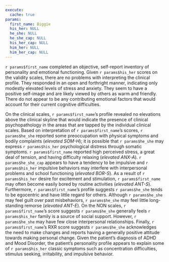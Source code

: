 ```yaml
---
execute:
  cache: true
params:
  first_name: Biggie
  his_her: NULL
  he_she: NULL
  he_she_cap: NULL
  his_her_cap: NULL
  him_her: NULL
  him_her_cap: NULL 
---
```


`r params$first_name` completed an objective, self-report inventory of
personality and emotional functioning. Given `r params$his_her` scores on the validity
scales, there are no problems with interpreting the clinical profile. They
responded in an open and forthright manner, indicating only modestly elevated
levels of stress and anxiety. They seem to have a positive self-image and are
likely viewed by others as warm and friendly. There do not appear to be any
contributing emotional factors that would account for their current cognitive
difficulties.

On the clinical scales, `r params$first_name`'s profile revealed no elevations
above the clinical skyline that would indicate the presence of clinical
psychopathology in the areas that are tapped by the individual clinical scales.
Based on interpretation of `r params$first_name`'s scores, `r params$he_she`
reported some preoccupation with physical symptoms and bodily complaints
(_elevated SOM-H_); it is possible that `r params$he_she` may express `r
params$his_her` psychological distress through somatic symptoms. `r
params$first_name` reported high perceived stress, a great deal of tension, and
having difficulty relaxing (_elevated ANX-A_). `r params$he_she_cap` appears to
have a tendency to be impulsive and `r params$his_her` impulsive behaviors may
interfere with interpersonal problems and school functioning (_elevated BOR-S_).
As a result of `r params$his_her` desire for excitement and stimulation, `r
params$first_name` may often become easily bored by routine activities
(_elevated ANT-S_). Furthermore, `r params$first_name`'s profile suggests `r
params$he_she` tends to be egocentric and have little regard for others.
Although `r params$he_she` may feel guilt over past misbehaviors, `r
params$he_she` may feel little long-standing remorse (_elevated ANT-E_). On the
NON scales, `r params$first_name`'s score suggests `r params$he_she` generally
feels `r params$his_her` family is a source of social support. However, `r
params$he_she` may have few close interpersonal relationships. Finally, `r
params$first_name`'s RXR score suggests `r params$he_she` acknowledges the need
to make changes and reports having a generally positive attitude towards making
personal change. Given the patient's diagnosis of ADHD and Mood Disorder, the
patient's personality profile appears to explain some of `r params$his_her`
classic symptoms such as concentration difficulties, stimulus seeking,
irritability, and impulsive behavior.
